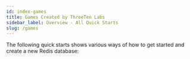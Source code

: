 ```yaml
---
id: index-games
title: Games Created by ThreeTen Labs
sidebar_label: Overview - All Quick Starts
slug: /games
---
```



The following quick starts shows various ways of how to get started and create a new Redis database:

<div className="row">
<div className="col">
  <RedisCard
    title="Redis Functions"
    description="Getting started with Redis Functions"
    page="/create/redis-functions"
  />
</div>

 <div className="col">
    <RedisCard
        title="Redis on Heroku"
        description="Create Redis database on Heroku"
        page="/create/heroku"
        />
 </div>
</div>

<div className="row">
 <div className="col">
    <RedisCard
        title="Redis on Azure Cache"
        description="Create Redis database on Azure Cache"
        page="/create/azure"
        />
 </div>

 <div className="col">
    <RedisCard
        title="Redis on AWS"
        description="Create Redis database on AWS"
        page="/create/aws"
        />
 </div>
</div>

<div className="row">

<div className="col">
  <RedisCard
    title="Redis on Docker"
    description="Create Redis database on Docker"
    page="/create/docker"
  />
</div>

<div className="col">
  <RedisCard
    title="Redis on Kubernetes"
    imgPath="recloud.png"
    description="Create Redis database on Kubernetes Platform"
    preview="recloud.png"
    page="/create/kubernetes"
  />
</div>
</div>
